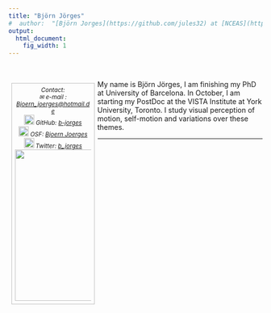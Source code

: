 ---
title: "Björn Jörges"
#  author:  "[Björn Jorges](https://github.com/jules32) at [NCEAS](https://www.nceas.ucsb.edu/), 12/14/16"
output:
  html_document:
    fig_width: 1
---
<style>
  .col2 {
    columns: 2 200px;         /* number of columns and width in pixels*/
    -webkit-columns: 2 200px; /* chrome, safari */
    -moz-columns: 2 200px;    /* firefox */
  }
  
figure_side {
  float: right;
  width: 30%;
  text-align: center;
  font-style: italic;
  font-size: smaller;
  text-indent: 0;
  border: thin silver solid;
  margin: 0.5em;
  padding: 0.5em;
}

figure {
  text-align: center;
  font-style: italic;
  font-size: smaller;
  text-indent: 0;
  border: thin silver solid;
}

figurecaption{
  text-align: justify;
}
</style>

<br>


<figure_side style="float: left">
Contact: <br>
&#x2709; e-mail : [Bjoern_joerges@hotmail.de](mailto:Bjoern_joerges@hotmail.de)
<br> <img src="images/github.png" width="20px"> GitHub: [b-jorges](https://github.com/b-jorges)
<br> <img src="images/OSF.png" width="20px"> OSF: [Bjoern Joerges](https://osf.io/qrtbh/)
<br> <img src="images/twitter.png" width="20px"> Twitter: [b_jorges](https://osf.io/qrtbh/)
<br><img src="images/me.png" width="300px">
</float_side>


My name is Björn Jörges, I am finishing my PhD at University of Barcelona. In October, I am starting my PostDoc at the VISTA Institute at York University, Toronto. I study visual perception of motion, self-motion and variations over these themes.

---
